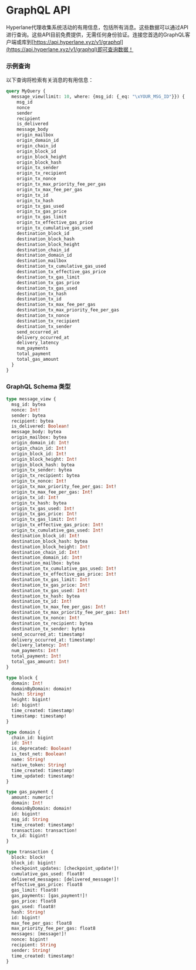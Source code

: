# GraphQL API

Hyperlane代理收集系统活动的有用信息，包括所有消息。这些数据可以通过API进行查询。这些API目前免费提供，无需任何身份验证。连接您首选的GraphQL客户端或库到[https://api.hyperlane.xyz/v1/graphql](https://api.hyperlane.xyz/v1/graphql)即可查询数据！

### 示例查询

以下查询将检索有关消息的有用信息：

```graphql
query MyQuery {
  message_view(limit: 10, where: {msg_id: {_eq: "\xYOUR_MSG_ID"}}) {
    msg_id
    nonce
    sender
    recipient
    is_delivered
    message_body
    origin_mailbox
    origin_domain_id
    origin_chain_id
    origin_block_id
    origin_block_height
    origin_block_hash
    origin_tx_sender
    origin_tx_recipient
    origin_tx_nonce
    origin_tx_max_priority_fee_per_gas
    origin_tx_max_fee_per_gas
    origin_tx_id
    origin_tx_hash
    origin_tx_gas_used
    origin_tx_gas_price
    origin_tx_gas_limit
    origin_tx_effective_gas_price
    origin_tx_cumulative_gas_used
    destination_block_id
    destination_block_hash
    destination_block_height
    destination_chain_id
    destination_domain_id
    destination_mailbox
    destination_tx_cumulative_gas_used
    destination_tx_effective_gas_price
    destination_tx_gas_limit
    destination_tx_gas_price
    destination_tx_gas_used
    destination_tx_hash
    destination_tx_id
    destination_tx_max_fee_per_gas
    destination_tx_max_priority_fee_per_gas
    destination_tx_nonce
    destination_tx_recipient
    destination_tx_sender
    send_occurred_at
    delivery_occurred_at
    delivery_latency
    num_payments
    total_payment
    total_gas_amount
  }
}
```

### GraphQL Schema 类型

```graphql
type message_view {
  msg_id: bytea
  nonce: Int!
  sender: bytea
  recipient: bytea
  is_delivered: Boolean!
  message_body: bytea
  origin_mailbox: bytea
  origin_domain_id: Int!
  origin_chain_id: Int!
  origin_block_id: Int!
  origin_block_height: Int!
  origin_block_hash: bytea
  origin_tx_sender: bytea
  origin_tx_recipient: bytea
  origin_tx_nonce: Int!
  origin_tx_max_priority_fee_per_gas: Int!
  origin_tx_max_fee_per_gas: Int!
  origin_tx_id: Int!
  origin_tx_hash: bytea
  origin_tx_gas_used: Int!
  origin_tx_gas_price: Int!
  origin_tx_gas_limit: Int!
  origin_tx_effective_gas_price: Int!
  origin_tx_cumulative_gas_used: Int!
  destination_block_id: Int!
  destination_block_hash: bytea
  destination_block_height: Int!
  destination_chain_id: Int!
  destination_domain_id: Int!
  destination_mailbox: bytea
  destination_tx_cumulative_gas_used: Int!
  destination_tx_effective_gas_price: Int!
  destination_tx_gas_limit: Int!
  destination_tx_gas_price: Int!
  destination_tx_gas_used: Int!
  destination_tx_hash: bytea
  destination_tx_id: Int!
  destination_tx_max_fee_per_gas: Int!
  destination_tx_max_priority_fee_per_gas: Int!
  destination_tx_nonce: Int!
  destination_tx_recipient: bytea
  destination_tx_sender: bytea
  send_occurred_at: timestamp!
  delivery_occurred_at: timestamp!
  delivery_latency: Int!
  num_payments: Int!
  total_payment: Int!
  total_gas_amount: Int!
}

type block {
  domain: Int!
  domainByDomain: domain!
  hash: String!
  height: bigint!
  id: bigint!
  time_created: timestamp!
  timestamp: timestamp!
}

type domain {
  chain_id: bigint
  id: Int!
  is_deprecated: Boolean!
  is_test_net: Boolean!
  name: String!
  native_token: String!
  time_created: timestamp!
  time_updated: timestamp!
}

type gas_payment {
  amount: numeric!
  domain: Int!
  domainByDomain: domain!
  id: bigint!
  msg_id: String
  time_created: timestamp!
  transaction: transaction!
  tx_id: bigint!
}

type transaction {
  block: block!
  block_id: bigint!
  checkpoint_updates: [checkpoint_update!]!
  cumulative_gas_used: float8!
  delivered_messages: [delivered_message!]!
  effective_gas_price: float8
  gas_limit: float8!
  gas_payments: [gas_payment!]!
  gas_price: float8
  gas_used: float8!
  hash: String!
  id: bigint!
  max_fee_per_gas: float8
  max_priority_fee_per_gas: float8
  messages: [message!]!
  nonce: bigint!
  recipient: String
  sender: String!
  time_created: timestamp!
}
```
